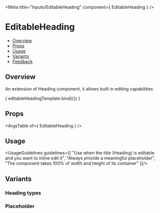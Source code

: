 
<Meta
  title="Inputs/EditableHeading"
  component={ EditableHeading }
/>

<!--- Component template -->


<!--- Component documentation -->

# EditableHeading
- [Overview](#overview)
- [Props](#props)
- [Usage](#usage)
- [Variants](#variants)
- [Feedback](#feedback)

## Overview
An extension of Heading component, it allows built in editing capabilities

<Canvas>
  <Story
    name="Overview"
    args={ {value:"This heading is editable", type: EditableHeading.types.h1} }
    >
    { editableHeadingTemplate.bind({}) }
  </Story>
</Canvas>

## Props
<ArgsTable of={ EditableHeading } />

## Usage
<UsageGuidelines guidelines={[
  "Use when the title (Heading) is editable and you want to inline edit it",
  "Always provide a meaningful placeholder",
  "The component takes 100% of width and height of its container"
]}/>

## Variants
### Heading types

<Canvas>
  <Story name="Types">
    <EditableHeading type={EditableHeading.types.h1} value="H1 Header" />
    <EditableHeading type={EditableHeading.types.h2} value="H2 Header" />
    <EditableHeading type={EditableHeading.types.h3} value="H3 Header" />
    <EditableHeading type={EditableHeading.types.h4} value="H4 Header" />
    <EditableHeading type={EditableHeading.types.h5} value="H5 Header" />
    <EditableHeading type={EditableHeading.types.h6} value="H6 Header" />
  </Story>
</Canvas>

### Placeholder

<Canvas>
  <Story name="Placeholder">
    <EditableHeading type={EditableHeading.types.h1} placeholder="H1 Placeholder" />
  </Story>
</Canvas>
